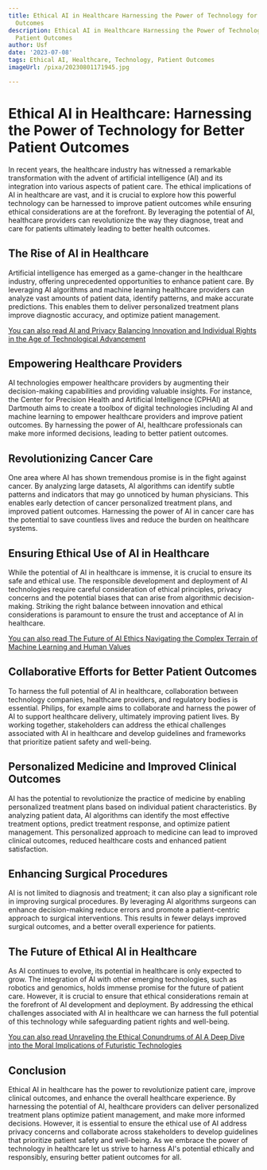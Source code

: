 ```yaml
---
title: Ethical AI in Healthcare Harnessing the Power of Technology for Better Patient
  Outcomes
description: Ethical AI in Healthcare Harnessing the Power of Technology for Better
  Patient Outcomes
author: Usf
date: '2023-07-08'
tags: Ethical AI, Healthcare, Technology, Patient Outcomes
imageUrl: /pixa/20230801171945.jpg

---
```

# Ethical AI in Healthcare: Harnessing the Power of Technology for  Better Patient Outcomes

In recent years,  the healthcare industry has witnessed a remarkable transformation with the advent of artificial intelligence (AI) and its integration  into various aspects of patient care. The ethical implications of AI in healthcare are vast, and it is crucial to  explore how this powerful technology can be harnessed to improve patient outcomes while ensuring ethical considerations are at the  forefront. By leveraging the potential of AI, healthcare providers can revolutionize the way they diagnose, treat and care for patients ultimately leading to better health outcomes.

## The  Rise of AI in Healthcare

Artificial intelligence has emerged as a game-changer in the  healthcare industry,  offering unprecedented opportunities to  enhance patient care. By  leveraging AI algorithms and machine learning healthcare  providers can analyze vast amounts of  patient data, identify patterns, and make accurate predictions. This enables them to deliver personalized treatment plans improve diagnostic  accuracy, and optimize  patient management.

[You can also read AI and Privacy Balancing Innovation and Individual Rights in  the Age of Technological Advancement](AI%20and%20Privacy%20Balancing%20Innovation%20and%20Individual%20Rights%20in%20the%20Age%20of%20Technological%20Advancement)


## Empowering Healthcare  Providers

AI technologies empower  healthcare providers by augmenting their decision-making capabilities and providing valuable insights. For instance, the Center for Precision  Health and  Artificial Intelligence  (CPHAI) at  Dartmouth aims to create  a toolbox of digital technologies including AI and machine learning to empower healthcare providers and  improve patient outcomes. By  harnessing the power of AI, healthcare professionals can make more informed decisions, leading  to better patient outcomes.

## Revolutionizing Cancer Care

One area where AI has shown tremendous promise  is in the fight against cancer. By analyzing large datasets, AI  algorithms can identify subtle patterns and indicators  that may go unnoticed by human physicians. This enables early detection of cancer personalized treatment plans, and improved patient outcomes. Harnessing the power of AI in cancer care has the potential to save countless lives and reduce the burden on healthcare systems.

##  Ensuring Ethical Use of AI in  Healthcare

While the potential of AI in healthcare  is immense, it is crucial to  ensure its safe and ethical use.  The responsible development and deployment of AI technologies require careful consideration of ethical principles,  privacy concerns and the potential biases that can arise  from algorithmic decision-making. Striking  the right balance between innovation and ethical considerations is paramount to ensure the trust  and  acceptance of AI in healthcare.

[You can also read The Future of AI  Ethics Navigating the Complex Terrain of Machine Learning and Human Values](The%20Future%20of%20AI%20Ethics%20Navigating%20the%20Complex%20Terrain%20of%20Machine%20Learning%20and%20Human%20Values)


## Collaborative Efforts for Better Patient Outcomes

To harness the  full potential of AI in healthcare, collaboration between technology companies, healthcare providers,  and regulatory bodies is essential. Philips,  for example aims to collaborate and harness the power of AI to support healthcare delivery, ultimately improving patient lives.  By working together, stakeholders  can address the ethical challenges associated  with AI  in healthcare and develop guidelines and frameworks that prioritize patient safety and well-being.

## Personalized  Medicine and Improved Clinical Outcomes

AI has the  potential to revolutionize the practice of medicine by enabling personalized treatment plans based on individual patient characteristics. By analyzing patient data, AI algorithms can identify the most effective treatment  options,  predict treatment response, and optimize  patient management. This personalized approach to medicine can lead to improved clinical outcomes,  reduced healthcare costs and enhanced patient satisfaction.

## Enhancing Surgical Procedures

AI is not limited to diagnosis and treatment; it  can also play a significant  role in improving surgical  procedures. By  leveraging AI algorithms surgeons can enhance  decision-making reduce errors and promote a patient-centric approach to surgical  interventions.  This results in fewer delays improved surgical outcomes, and a better overall experience for  patients.

## The Future of Ethical AI in Healthcare

As AI  continues to evolve, its potential in healthcare is only expected to grow.  The integration of AI with other emerging technologies, such as robotics and genomics, holds immense promise for the future of patient care. However, it is crucial to ensure  that ethical considerations remain at the forefront of AI  development  and deployment. By addressing the ethical challenges associated with AI  in healthcare we can harness the  full potential of this technology while safeguarding patient rights and  well-being.

[You can also read Unraveling the Ethical Conundrums of AI A  Deep Dive  into the Moral Implications of Futuristic Technologies](Unraveling%20the%20Ethical%20Conundrums%20of%20AI%20A%20Deep%20Dive%20into%20the%20Moral%20Implications%20of%20Futuristic%20Technologies)


## Conclusion

Ethical AI in healthcare has the power to revolutionize patient care, improve clinical outcomes, and enhance the overall healthcare experience. By harnessing the potential of AI, healthcare providers can deliver personalized treatment plans optimize patient management, and make  more informed decisions. However, it  is essential to ensure the  ethical use of AI  address privacy concerns and collaborate across stakeholders  to develop guidelines that prioritize patient safety  and well-being. As we embrace the power of technology in healthcare let us strive to harness AI's  potential ethically and responsibly,  ensuring better patient outcomes for all.